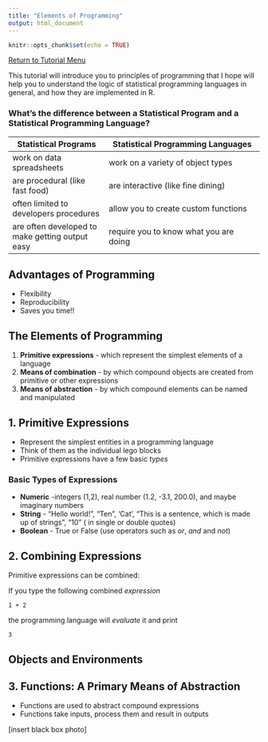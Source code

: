 ```yaml
---
title: "Elements of Programming"
output: html_document
---
```


```r
knitr::opts_chunk$set(echo = TRUE)
```

[Return to Tutorial Menu](https://auqmer.github.io/TutoR/)

This tutorial  will introduce you to principles of programming that I hope will help you to understand the logic of statistical programming languages in general, and how they are implemented in R.

### What's the difference between a **Statistical Program** and a **Statistical Programming Language**?

**Statistical Programs** |  **Statistical Programming Languages** |
-------------------------|----------------------------------------|
 work on data spreadsheets | work on a variety of object types
 are procedural (like fast food) | are interactive (like fine dining)
 often limited to developers procedures | allow you to create custom functions
 are often developed to make getting output easy | require you to know what you are doing

## Advantages of Programming

* Flexibility
* Reproducibility
* Saves you time!!

## The Elements of Programming

1. **Primitive expressions** - which represent the simplest elements of a language
2. **Means of combination** - by which compound objects are created from primitive or other expressions
3. **Means of abstraction** - by which compound elements can be named and manipulated

## 1. Primitive Expressions

* Represent the simplest entities in a programming language
* Think of them as the individual lego blocks
* Primitive expressions have a few basic *types*

### Basic Types of Expressions

* **Numeric** -integers (1,2), real number (1.2, -3.1, 200.0), and maybe imaginary numbers
* **String** - "Hello world!", "Ten", 'Cat', "This is a sentence, which is made up of strings", "10" ( in single or double quotes)
* **Boolean** - True or False (use operators such as *or*, *and* and *not*)

## 2. Combining Expressions

Primitive expressions can be combined:

If you type the following combined *expression*

```
1 + 2
```
the programming language will *evaluate* it and print

```
3
```

## Objects and Environments

## 3. Functions: A Primary Means of Abstraction 

* Functions are used to abstract compound expressions
* Functions take inputs, process them and result in outputs

[insert black box photo]


```R

```
